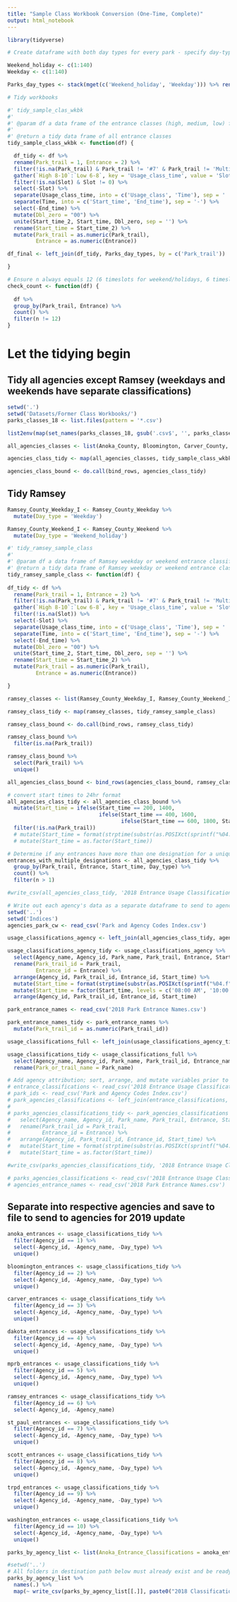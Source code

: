 ```yaml
---
title: "Sample Class Workbook Conversion (One-Time, Complete)"
output: html_notebook
---
```


```r
library(tidyverse)

# Create dataframe with both day types for every park - specify day-type for join

Weekend_holiday <- c(1:140)
Weekday <- c(1:140)

Parks_day_types <- stack(mget(c('Weekend_holiday', 'Weekday'))) %>% rename(Park_trail = values, Day_type = ind)

# Tidy workbooks

#' tidy_sample_clas_wkbk
#'
#' @param df a data frame of the entrance classes (high, medium, low) for all parks in a given agency
#'
#' @return a tidy data frame of all entrance classes
tidy_sample_class_wkbk <- function(df) {

  df_tidy <- df %>%
  rename(Park_trail = 1, Entrance = 2) %>%
  filter(!is.na(Park_trail) & Park_trail != '#7' & Park_trail != 'Multipliers' & Park_trail != 'Trail:' & Park_trail != 'Park:' & Park_trail != 'Entrance #' & Entrance != 'Entrance #' & !is.na(Entrance) & Entrance!= 'new in 2017' & Entrance != 'LAW' & Entrance != 'BAY') %>%
  gather(`High 8-10`:`Low 6-8`, key = 'Usage_class_time', value = 'Slot') %>%
  filter(!is.na(Slot) & Slot != 0) %>%
  select(-Slot) %>%
  separate(Usage_class_time, into = c('Usage_class', 'Time'), sep = ' ') %>%
  separate(Time, into = c('Start_time', 'End_time'), sep = '-') %>%
  select(-End_time) %>%
  mutate(Dbl_zero = "00") %>%
  unite(Start_time_2, Start_time, Dbl_zero, sep = '') %>%
  rename(Start_time = Start_time_2) %>%
  mutate(Park_trail = as.numeric(Park_trail),
         Entrance = as.numeric(Entrance))

df_final <- left_join(df_tidy, Parks_day_types, by = c('Park_trail'))

}

# Ensure n always equals 12 (6 timeslots for weekend/holidays, 6 timeslots for weekdays)
check_count <- function(df) {
  
  df %>%
  group_by(Park_trail, Entrance) %>%
  count() %>%
  filter(n != 12)
}

```

# Let the tidying begin

## Tidy all agencies except Ramsey (weekdays and weekends have separate classifications)

```r
setwd('.')
setwd('Datasets/Former Class Workbooks/')
parks_classes_18 <- list.files(pattern = '*.csv')

list2env(map(set_names(parks_classes_18, gsub('.csv$', '', parks_classes_18)), read_csv), envir = .GlobalEnv)

all_agencies_classes <- list(Anoka_County, Bloomington, Carver_County, Dakota_County, Minneapolis_Park_and_Recreation_Board, Saint_Paul, Scott_County, Three_Rivers_Park_District, Washington_County)

agencies_class_tidy <- map(all_agencies_classes, tidy_sample_class_wkbk)

agencies_class_bound <- do.call(bind_rows, agencies_class_tidy)

```

## Tidy Ramsey

```r

Ramsey_County_Weekday_I <- Ramsey_County_Weekday %>%
  mutate(Day_type = 'Weekday')

Ramsey_County_Weekend_I <- Ramsey_County_Weekend %>%
  mutate(Day_type = 'Weekend_holiday')

#' tidy_ramsey_sample_class
#'
#' @param df a data frame of Ramsey weekday or weekend entrance classifications
#' @return a tidy data frame of Ramsey weekday or weekend entrance classifications
tidy_ramsey_sample_class <- function(df) {
  
df_tidy <- df %>%
  rename(Park_trail = 1, Entrance = 2) %>%
  filter(!is.na(Park_trail) & Park_trail != '#7' & Park_trail != 'Multipliers' & Park_trail != 'Trail:' & Park_trail != 'Park:' & Park_trail != 'Entrance #' & Entrance != 'Entrance #' & !is.na(Entrance) & Entrance!= 'new in 2017' & Entrance != 'LAW' & Entrance != 'BAY') %>%
  gather(`High 8-10`:`Low 6-8`, key = 'Usage_class_time', value = 'Slot') %>%
  filter(!is.na(Slot)) %>%
  select(-Slot) %>%
  separate(Usage_class_time, into = c('Usage_class', 'Time'), sep = ' ') %>%
  separate(Time, into = c('Start_time', 'End_time'), sep = '-') %>%
  select(-End_time) %>%
  mutate(Dbl_zero = "00") %>%
  unite(Start_time_2, Start_time, Dbl_zero, sep = '') %>%
  rename(Start_time = Start_time_2) %>%
  mutate(Park_trail = as.numeric(Park_trail),
         Entrance = as.numeric(Entrance))

}

ramsey_classes <- list(Ramsey_County_Weekday_I, Ramsey_County_Weekend_I)

ramsey_class_tidy <- map(ramsey_classes, tidy_ramsey_sample_class)

ramsey_class_bound <- do.call(bind_rows, ramsey_class_tidy)

ramsey_class_bound %>%
  filter(is.na(Park_trail))

ramsey_class_bound %>%
  select(Park_trail) %>%
  unique()

```

```r

all_agencies_class_bound <- bind_rows(agencies_class_bound, ramsey_class_bound)

# convert start times to 24hr format
all_agencies_class_tidy <- all_agencies_class_bound %>%
  mutate(Start_time = ifelse(Start_time == 200, 1400,
                             ifelse(Start_time == 400, 1600,
                                    ifelse(Start_time == 600, 1800, Start_time)))) %>%
  filter(!is.na(Park_trail))
  # mutate(Start_time = format(strptime(substr(as.POSIXct(sprintf("%04.f", as.numeric(Start_time)), format="%H%M"), 12, 16), '%H:%M'), '%I:%M %p')) %>%
  # mutate(Start_time = as.factor(Start_time))

# Determine if any entrances have more than one designation for a unique timeslot -> it's a mistake if they do!  Check sample class workbooks, entrance site descriptions, and syntaxes to determine correct designation
entrances_with_multiple_designations <- all_agencies_class_tidy %>%
  group_by(Park_trail, Entrance, Start_time, Day_type) %>%
  count() %>%
  filter(n > 1)

#write_csv(all_agencies_class_tidy, '2018 Entrance Usage Classification Index.csv')

```

```r
# Write out each agency's data as a separate dataframe to send to agencies for update; first, add agency attribute
setwd('..')
setwd('Indices')
agencies_park_cw <- read_csv('Park and Agency Codes Index.csv')

usage_classifications_agency <- left_join(all_agencies_class_tidy, agencies_park_cw, by = c('Park_trail' = 'Park_id'))

usage_classifications_agency_tidy <- usage_classifications_agency %>%
  select(Agency_name, Agency_id, Park_name, Park_trail, Entrance, Start_time, Day_type, Usage_class) %>%
  rename(Park_trail_id = Park_trail,
         Entrance_id = Entrance) %>%
  arrange(Agency_id, Park_trail_id, Entrance_id, Start_time) %>%
  mutate(Start_time = format(strptime(substr(as.POSIXct(sprintf("%04.f", as.numeric(Start_time)), format="%H%M"), 12, 16), '%H:%M'), '%I:%M %p')) %>%
  mutate(Start_time = factor(Start_time, levels = c('08:00 AM', '10:00 AM', '12:00 PM', '02:00 PM', '04:00 PM', '06:00 PM'))) %>%
  arrange(Agency_id, Park_trail_id, Entrance_id, Start_time)
```

```r
park_entrance_names <- read_csv('2018 Park Entrance Names.csv')

park_entrance_names_tidy <- park_entrance_names %>%
  mutate(Park_trail_id = as.numeric(Park_trail_id))

usage_classifications_full <- left_join(usage_classifications_agency_tidy, park_entrance_names_tidy, by = c('Agency_id', 'Park_trail_id', 'Entrance_id'))

usage_classifications_tidy <- usage_classifications_full %>%
  select(Agency_name, Agency_id, Park_name, Park_trail_id, Entrance_name, Entrance_id, everything()) %>%
  rename(Park_or_trail_name = Park_name)

```


```r
# Add agency attribution; sort, arrange, and mutate variables prior to writing out
# entrance_classifications <- read_csv('2018 Entrance Usage Classifications Index.csv')
# park_ids <- read_csv('Park and Agency Codes Index.csv')
# park_agencies_classifications <- left_join(entrance_classifications, park_ids, by = c('Park_trail' = 'Park_id'))
# 
# parks_agencies_classifications_tidy <- park_agencies_classifications %>%
#   select(Agency_name, Agency_id, Park_name, Park_trail, Entrance, Start_time, Day_type, Usage_class) %>%
#   rename(Park_trail_id = Park_trail,
#          Entrance_id = Entrance) %>%
#   arrange(Agency_id, Park_trail_id, Entrance_id, Start_time) %>%
#   mutate(Start_time = format(strptime(substr(as.POSIXct(sprintf("%04.f", as.numeric(Start_time)), format="%H%M"), 12, 16), '%H:%M'), '%I:%M %p')) %>%
#   mutate(Start_time = as.factor(Start_time))

#write_csv(parks_agencies_classifications_tidy, '2018 Entrance Usage Classifications with Agency Attribution Index.csv')

# parks_agencies_classifications <- read_csv('2018 Entrance Usage Classifications with Agency Attribution Index.csv')
# agencies_entrance_names <- read_csv('2018 Park Entrance Names.csv')

```

## Separate into respective agencies and save to file to send to agencies for 2019 update

```r
anoka_entrances <- usage_classifications_tidy %>%
  filter(Agency_id == 1) %>%
  select(-Agency_id, -Agency_name, -Day_type) %>%
  unique()

bloomington_entrances <- usage_classifications_tidy %>%
  filter(Agency_id == 2) %>%
  select(-Agency_id, -Agency_name, -Day_type) %>%
  unique()

carver_entrances <- usage_classifications_tidy %>%
  filter(Agency_id == 3) %>%
  select(-Agency_id, -Agency_name, -Day_type) %>%
  unique()

dakota_entrances <- usage_classifications_tidy %>%
  filter(Agency_id == 4) %>%
  select(-Agency_id, -Agency_name, -Day_type) %>%
  unique()

mprb_entrances <- usage_classifications_tidy %>%
  filter(Agency_id == 5) %>%
  select(-Agency_id, -Agency_name, -Day_type) %>%
  unique()

ramsey_entrances <- usage_classifications_tidy %>%
  filter(Agency_id == 6) %>%
  select(-Agency_id, -Agency_name)

st_paul_entrances <- usage_classifications_tidy %>%
  filter(Agency_id == 7) %>%
  select(-Agency_id, -Agency_name, -Day_type) %>%
  unique()

scott_entrances <- usage_classifications_tidy %>%
  filter(Agency_id == 8) %>%
  select(-Agency_id, -Agency_name, -Day_type) %>%
  unique()

trpd_entrances <- usage_classifications_tidy %>%
  filter(Agency_id == 9) %>%
  select(-Agency_id, -Agency_name, -Day_type) %>%
  unique()

washington_entrances <- usage_classifications_tidy %>%
  filter(Agency_id == 10) %>%
  select(-Agency_id, -Agency_name, -Day_type) %>%
  unique()
```

```r
parks_by_agency_list <- list(Anoka_Entrance_Classifications = anoka_entrances, Bloomington_Entrance_Classifications = bloomington_entrances, Carver_Entrance_Classifications = carver_entrances, Dakota_Entrance_Classifications = dakota_entrances, MPRB_Entrance_Classifications = mprb_entrances, Ramsey_Entrance_Classifications = ramsey_entrances, St_Paul_Entrance_Classifications = st_paul_entrances, Scott_Entrance_Classifications = scott_entrances, TRPD_Entrance_Classifications = trpd_entrances, Washington_Entrance_Classifications = washington_entrances)
```

```r
#setwd('..')
# All folders in destination path below must already exist and be ready for population
parks_by_agency_list %>%
  names(.) %>%
  map(~ write_csv(parks_by_agency_list[[.]], paste0("2018 Classifications to Send for 2019 Update with Entrance Names/", ., ".csv")))

```







